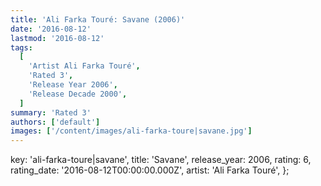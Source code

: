 ```yaml
---
title: 'Ali Farka Touré: Savane (2006)'
date: '2016-08-12'
lastmod: '2016-08-12'
tags:
  [
    'Artist Ali Farka Touré',
    'Rated 3',
    'Release Year 2006',
    'Release Decade 2000',
  ]
summary: 'Rated 3'
authors: ['default']
images: ['/content/images/ali-farka-toure|savane.jpg']
---
```


  key: 'ali-farka-toure|savane',
  title: 'Savane',
  release_year: 2006,
  rating: 6,
  rating_date: '2016-08-12T00:00:00.000Z',
  artist: 'Ali Farka Touré',
};

<MusicRating data={data} />
